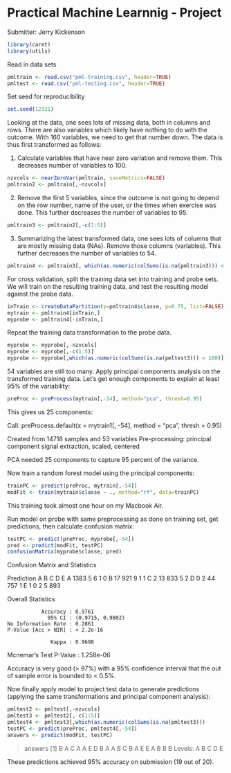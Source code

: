 Practical Machine Learnnig - Project
========================================================
Submitter: Jerry Kickenson

```r
library(caret)
library(utils)
```

Read in data sets
```r
pmltrain <- read.csv("pml-training.csv", header=TRUE)
pmltest <- read.csv("pml-testing.csv", header=TRUE)
```

Set seed for reproducibility
```r
set.seed(12321)
```

Looking at the data, one sees lots of missing data, both in columns and rows.  There are also variables which likely have nothing to do with the outcome.  With 160 variables, we need to get that number down. The data is thus first transformed as follows:

1. Calculate variables that have near zero variation and remove them.  This decreases number of variables to 100.
```r
nzvcols <- nearZeroVar(pmltrain, saveMetrics=FALSE)
pmltrain2 <- pmltrain[,-nzvcols]
```
2. Remove the first 5 variables, since the outcome is not going to depend on the row number, name of the user, or the times when exercise was done.  This further decreases the number of variables to 95.
```r
pmltrain3 <- pmltrain2[,-c(1:5)]
```
3. Summarizing the latest transformed data, one sees lots of columns that are mostly missing data (NAs).  Remove those columns (variables).  This further decreases the number of variables to 54.
```r
pmltrain4 <- pmltrain3[, which(as.numeric(colSums(is.na(pmltrain3))) < 100)]
```

For cross validation, split the training data set into training and probe sets.  We will train on the resulting training data, and test the resulting model against the probe data.

```r
inTrain <- createDataPartition(y=pmltrain4$classe, p=0.75, list=FALSE)
mytrain <- pmltrain4[inTrain,]
myprobe <- pmltrain4[-inTrain,]
```

Repeat the training data transformation to the probe data.
```r
myprobe <- myprobe[,-nzvcols]
myprobe <- myprobe[,-c(1:5)]
myprobe <- myprobe[,which(as.numeric(colSums(is.na(pmltest3))) < 100)]
```

54 variables are still too many.  Apply principal components analysis on the transformed training data.  Let's get enough components to explain at least 95% of the variability:


```r
preProc <- preProcess(mytrain[,-54], method="pca", thresh=0.95)
```

This gives us 25 components:

Call:
preProcess.default(x = mytrain1[, -54], method = "pca", thresh = 0.95)

Created from 14718 samples and 53 variables
Pre-processing: principal component signal extraction, scaled, centered 

PCA needed 25 components to capture 95 percent of the variance.  

Now train a random forest model using the principal components:

```r
trainPC <- predict(preProc, mytrain[,-54])
modFit <- train(mytrain$classe ~ ., method="rf", data=trainPC)
```
This training took almost one hour on my Macbook Air.

Run model on probe with same preprocessing as done on training set, get predictions, then calculate confusion matrix:
```r
testPC <- predict(preProc, myprobe[,-54])
pred <- predict(modFit, testPC)
confusionMatrix(myprobe$classe, pred)
```
Confusion Matrix and Statistics

Prediction    A    B    C    D    E
         A 1383    5    6    1    0
         B   17  921    9    1    1
         C    2   13  833    5    2
         D    0    2   44  757    1
         E    1    0    2    5  893

Overall Statistics
                                          
               Accuracy : 0.9761          
                 95% CI : (0.9715, 0.9802)
    No Information Rate : 0.2861          
    P-Value [Acc > NIR] : < 2.2e-16       
                                          
                  Kappa : 0.9698          
 Mcnemar's Test P-Value : 1.258e-06       

Accuracy is very good (> 97%) with a 95% confidence interval that the out of sample error is bounded to < 0.5%.

Now finally apply model to project test data to generate predictions (applying the same transformations and principal component analysis):

```r
pmltest2 <- pmltest[,-nzvcols]
pmltest3 <- pmltest2[,-c(1:5)]
pmltest4 <- pmltest3[,which(as.numeric(colSums(is.na(pmltest3)))
testPC <- predict(preProc, pmltest4[,-54])
answers <- predict(modFit, testPC)
```

> answers
 [1] B A C A A E D B A A B C B A E E A B B B
Levels: A B C D E

These predictions achieved 95% accuracy on submission (19 out of 20).


